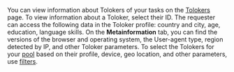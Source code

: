 <Cut title="How do I view information about Tolokers?">

You can view information about Tolokers of your tasks on the [Tolokers](https://platform.toloka.ai/requester/workers) page. To view information about a Toloker, select their ID. The requester can access the following data in the Toloker profile: country and city, age, education, language skills. On the **Metainformation** tab, you can find the versions of the browser and operating system, the User-agent type, region detected by IP, and other Toloker parameters. To select the Tolokers for your [pool](/docs/glossary#pool) based on their profile, device, geo location, and other parameters, use [filters](/docs/guide/filters).

</Cut>
